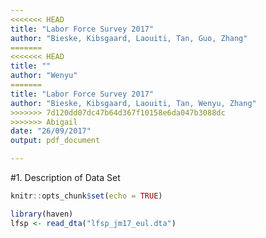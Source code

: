 ```yaml
---
<<<<<<< HEAD
title: "Labor Force Survey 2017"
author: "Bieske, Kibsgaard, Laouiti, Tan, Guo, Zhang"
=======
<<<<<<< HEAD
title: ""
author: "Wenyu"
=======
title: "Labor Force Survey 2017"
author: "Bieske, Kibsgaard, Laouiti, Tan, Wenyu, Zhang"
>>>>>>> 7d120dd07dc47b64d367f10158e6da047b3088dc
>>>>>>> Abigail
date: "26/09/2017"
output: pdf_document

---
```

#1. Description of Data Set

```r
knitr::opts_chunk$set(echo = TRUE)
```

```r
library(haven)
lfsp <- read_dta("lfsp_jm17_eul.dta")
```

